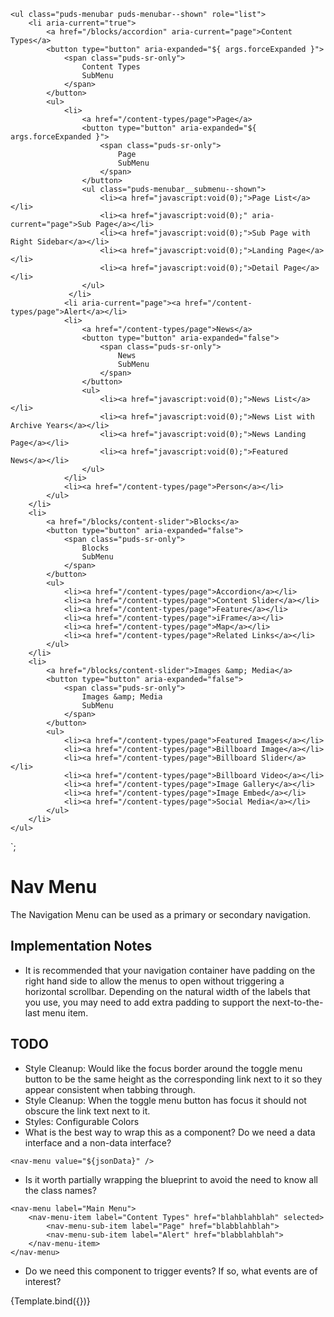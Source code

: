 
<Meta title="Components/Nav Bar" component="NavBar" />

    <ul class="puds-menubar puds-menubar--shown" role="list">
        <li aria-current="true">
            <a href="/blocks/accordion" aria-current="page">Content Types</a>
            <button type="button" aria-expanded="${ args.forceExpanded }">
                <span class="puds-sr-only">
                    Content Types
                    SubMenu
                </span>
            </button>
            <ul>
                <li>
                    <a href="/content-types/page">Page</a>
                    <button type="button" aria-expanded="${ args.forceExpanded }">
                        <span class="puds-sr-only">
                            Page
                            SubMenu
                        </span>
                    </button>
                    <ul class="puds-menubar__submenu--shown">
                        <li><a href="javascript:void(0);">Page List</a></li>
                        <li><a href="javascript:void(0);" aria-current="page">Sub Page</a></li>
                        <li><a href="javascript:void(0);">Sub Page with Right Sidebar</a></li>
                        <li><a href="javascript:void(0);">Landing Page</a></li>
                        <li><a href="javascript:void(0);">Detail Page</a></li>
                    </ul>
                 </li>
                <li aria-current="page"><a href="/content-types/page">Alert</a></li>
                <li>
                    <a href="/content-types/page">News</a>
                    <button type="button" aria-expanded="false">
                        <span class="puds-sr-only">
                            News
                            SubMenu
                        </span>
                    </button>
                    <ul>
                        <li><a href="javascript:void(0);">News List</a></li>
                        <li><a href="javascript:void(0);">News List with Archive Years</a></li>
                        <li><a href="javascript:void(0);">News Landing Page</a></li>
                        <li><a href="javascript:void(0);">Featured News</a></li>
                    </ul>
                </li>
                <li><a href="/content-types/page">Person</a></li>
            </ul>
        </li>
        <li>
            <a href="/blocks/content-slider">Blocks</a>
            <button type="button" aria-expanded="false">
                <span class="puds-sr-only">
                    Blocks
                    SubMenu
                </span>
            </button>
            <ul>
                <li><a href="/content-types/page">Accordion</a></li>
                <li><a href="/content-types/page">Content Slider</a></li>
                <li><a href="/content-types/page">Feature</a></li>
                <li><a href="/content-types/page">iFrame</a></li>
                <li><a href="/content-types/page">Map</a></li>
                <li><a href="/content-types/page">Related Links</a></li>
            </ul>
        </li>
        <li>
            <a href="/blocks/content-slider">Images &amp; Media</a>
            <button type="button" aria-expanded="false">
                <span class="puds-sr-only">
                    Images &amp; Media
                    SubMenu
                </span>
            </button>
            <ul>
                <li><a href="/content-types/page">Featured Images</a></li>
                <li><a href="/content-types/page">Billboard Image</a></li>
                <li><a href="/content-types/page">Billboard Slider</a></li>
                <li><a href="/content-types/page">Billboard Video</a></li>
                <li><a href="/content-types/page">Image Gallery</a></li>
                <li><a href="/content-types/page">Image Embed</a></li>
                <li><a href="/content-types/page">Social Media</a></li>
            </ul>
        </li>
    </ul>
`;

# Nav Menu

The Navigation Menu can be used as a primary or secondary navigation.

## Implementation Notes

* It is recommended that your navigation container have padding on the right hand side to allow the menus to open
  without triggering a horizontal scrollbar.  Depending on the natural width of the labels that you use, you may
  need to add extra padding to support the next-to-the-last menu item.

## TODO

* Style Cleanup: Would like the focus border around the toggle menu button to be the same height as the corresponding
  link next to it so they appear consistent when tabbing through.
* Style Cleanup: When the toggle menu button has focus it should not obscure the link text next to it.
* Styles: Configurable Colors
* What is the best way to wrap this as a component?  Do we need a data interface and a non-data interface?

```
<nav-menu value="${jsonData}" />
```

* Is it worth partially wrapping the blueprint to avoid the need to know all the class names?
```
<nav-menu label="Main Menu">
    <nav-menu-item label="Content Types" href="blahblahblah" selected>
        <nav-menu-sub-item label="Page" href="blabblahblah">
        <nav-menu-sub-item label="Alert" href="blabblahblah">
    </nav-menu-item>
</nav-menu>
```
* Do we need this component to trigger events?  If so, what events are of interest?

<Canvas>
    <Story name="Basic" args={{
        forceExpanded: false
    }}>
      {Template.bind({})}
    </Story>
</Canvas>



